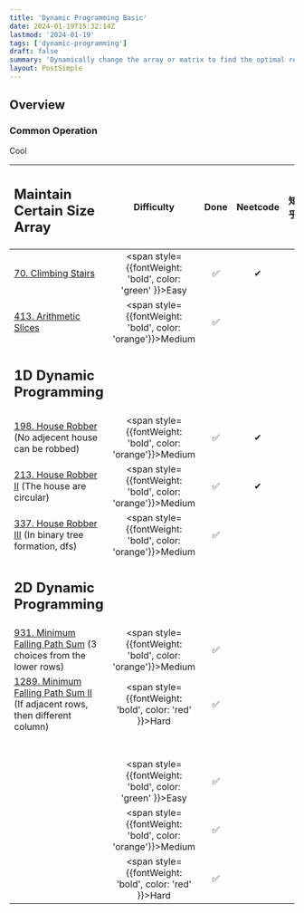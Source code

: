 ```yaml
---
title: 'Dynamic Programming Basic'
date: 2024-01-19T15:32:14Z
lastmod: '2024-01-19'
tags: ['dynamic-programming']
draft: false
summary: 'Dynamically change the array or matrix to find the optimal result'
layout: PostSimple
---
```


## Overview

### Common Operation
<div className="flex flex-col lg:flex-row gap-4">
  <div className="lg:w-2/5">Cool</div>
</div>

| <h2>Maintain Certain Size Array</h2>                                                                                                                  |                            Difficulty                             | Done | Neetcode | 知乎 | 代碼隨想錄 |
| :---------------------------------------------------------------------------------------------------------------------------------------------------- | :---------------------------------------------------------------: | :--: | :------: | :--: | :--------: |
| [70. Climbing Stairs](https://leetcode.com/problems/climbing-stairs/description/)                                                                     |  <span style={{fontWeight: 'bold', color: 'green' }}>Easy</span>  |  ✅  |    ✔    |      |            |
| [413. Arithmetic Slices](https://leetcode.com/problems/arithmetic-slices/description/)                                                                | <span style={{fontWeight: 'bold', color: 'orange'}}>Medium</span> |  ✅  |          |      |            |
| <h2>1D Dynamic Programming</h2>                                                                                                                       |                                                                   |      |          |      |            |
| [198. House Robber](https://leetcode.com/problems/house-robber/description/) (No adjecent house can be robbed)                                        | <span style={{fontWeight: 'bold', color: 'orange'}}>Medium</span> |  ✅  |    ✔    |      |            |
| [213. House Robber II](https://leetcode.com/problems/house-robber-ii/description/) (The house are circular)                                           | <span style={{fontWeight: 'bold', color: 'orange'}}>Medium</span> |  ✅  |    ✔    |      |            |
| [337. House Robber III](https://leetcode.com/problems/house-robber-iii/description/) (In binary tree formation, dfs)                                  | <span style={{fontWeight: 'bold', color: 'orange'}}>Medium</span> |  ✅  |          |      |            |
| <h2>2D Dynamic Programming</h2>                                                                                                                       |                                                                   |      |          |      |            |
| [931. Minimum Falling Path Sum](https://leetcode.com/problems/minimum-falling-path-sum/description/) (3 choices from the lower rows)                  | <span style={{fontWeight: 'bold', color: 'orange'}}>Medium</span> |  ✅  |          |      |            |
| [1289. Minimum Falling Path Sum II](https://leetcode.com/problems/minimum-falling-path-sum-ii/description/) (If adjacent rows, then different column) |  <span style={{fontWeight: 'bold', color: 'red'   }}>Hard</span>  |  ✅  |          |      |            |
| <h2></h2>                                                                                                                                             |                                                                   |      |          |      |            |
| []()                                                                                                                                                  |  <span style={{fontWeight: 'bold', color: 'green' }}>Easy</span>  |  ✅  |          |      |            |
| []()                                                                                                                                                  | <span style={{fontWeight: 'bold', color: 'orange'}}>Medium</span> |  ✅  |          |      |            |
| []()                                                                                                                                                  |  <span style={{fontWeight: 'bold', color: 'red'   }}>Hard</span>  |  ✅  |          |      |            |

